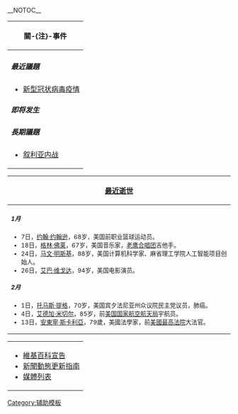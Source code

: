 __NOTOC__
{| class="infobox" width="250" style="border:2px solid #cedff2;"
|- style="font-size: 120%; background-color: #cedff2; padding-top: 5px; padding-bottom: 5px"
!關-{注}-事件
|- style="background-color: #f5faff;"
|
===== '''最近議題''' =====
* [[新型冠状病毒疫情|新型冠状病毒疫情]]

===== '''即将发生''' =====

===== '''長期議題''' =====
*[[叙利亚内战|叙利亚内战]]
|} 
{| class="infobox" width="250" style="border:2px solid #cedff2;"
|- style="font-size: 120%; background-color: #cedff2; padding-top: 5px; padding-bottom: 5px"
!'''[[逝世公告|最近逝世]]'''
|- style="background-color: #f5faff;"
|

<small>
===== 1月 =====
*7日，[[约翰·约翰逊|约翰·约翰逊]]，68岁，美国前职业篮球运动员。
*18日，[[格林·佛莱|格林·佛莱]]，67岁，美国音乐家，[[老鹰合唱团|老鹰合唱团]]吉他手。
*24日，[[马文·明斯基|马文·明斯基]]，88岁，美国计算机科学家、麻省理工学院人工智能项目创始人。
*26日，[[艾巴·维戈达|艾巴·维戈达]]，94岁，美国电影演员。

===== 2月 =====
*1日，[[托马斯·提格|托马斯·提格]]，70岁，美国宾夕法尼亚州众议院民主党议员，肺癌。
*4日，[[艾德加·米切尔|艾德加·米切尔]]，85岁，前[[美国国家航空航天局|美国国家航空航天局]]宇航员。
*13日，[[安東寧·斯卡利亞|安東寧·斯卡利亞]]，79歲，美國法學家，前[[美國最高法院|美國最高法院]]大法官。
|}

</small>
{|class="infobox" width="250" style="border:2px solid #cedff2;"
|-style="margin:0px; padding:2px 0px; width:100%; background-color:white"
|
*[[Wikipedia:宣告|維基百科宣告]]
*[[Wikipedia:新闻动态更新指南|新聞動態更新指南]]
*[[Wikipedia:媒體列表|媒體列表]]
|}<noinclude>[[Category:辅助模板|Category:辅助模板]]</noinclude>